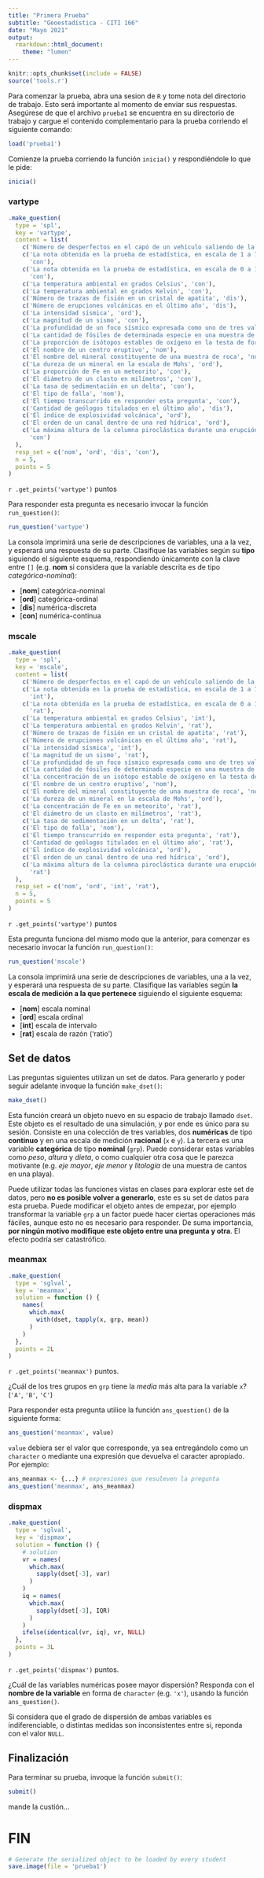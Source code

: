 ```yaml
---
title: "Primera Prueba"
subtitle: "Geoestadística - CITI 166"
date: "Mayo 2021"
output: 
  rmarkdown::html_document:
    theme: "lumen"
---
```


```r
knitr::opts_chunk$set(include = FALSE)
source('tools.r')
```
Para comenzar la prueba, abra una sesion de `R` y tome nota del directorio de
trabajo. Esto será importante al momento de enviar sus respuestas. Asegúrese de
que el archivo `prueba1` se encuentra en su directorio de trabajo y cargue
el contenido complementario para la prueba corriendo el siguiente comando:

```r
load('prueba1')
```

Comienze la prueba corriendo la función `inicia()` y respondiéndole lo que le
pide:

```r
inicia()
```

### vartype 

```r
.make_question(
  type = 'spl',
  key = 'vartype',
  content = list(
    c('Número de desperfectos en el capó de un vehículo saliendo de la fábrica', 'dis'),
    c('La nota obtenida en la prueba de estadística, en escala de 1 a 7',
      'con'),
    c('La nota obtenida en la prueba de estadística, en escala de 0 a 100',
      'con'),
    c('La temperatura ambiental en grados Celsius', 'con'),
    c('La temperatura ambiental en grados Kelvin', 'con'),
    c('Número de trazas de fisión en un cristal de apatita', 'dis'),
    c('Número de erupciones volcánicas en el último año', 'dis'),
    c('La intensidad sísmica', 'ord'),
    c('La magnitud de un sismo', 'con'),
    c('La profundidad de un foco sísmico expresada como uno de tres valores: "somera", "media", "profunda"', 'ord'),
    c('La cantidad de fósiles de determinada especie en una muestra de sedimento', 'dis'),
    c('La proporción de isótopos estables de oxígeno en la testa de foraminíferos', 'con'),
    c('El nombre de un centro eruptivo', 'nom'),
    c('El nombre del mineral constituyente de una muestra de roca', 'nom'),
    c('La dureza de un mineral en la escala de Mohs', 'ord'),
    c('La proporción de Fe en un meteorito', 'con'),
    c('El diámetro de un clasto en milímetros', 'con'),
    c('La tasa de sedimentación en un delta', 'con'),
    c('El tipo de falla', 'nom'),
    c('El tiempo transcurrido en responder esta pregunta', 'con'),
    c('Cantidad de geólogos titulados en el último año', 'dis'),
    c('El índice de explosividad volcánica', 'ord'),
    c('El orden de un canal dentro de una red hídrica', 'ord'),
    c('La máxima altura de la columna piroclástica durante una erupción',
      'con')
  ),
  resp_set = c('nom', 'ord', 'dis', 'con'),
  n = 5,
  points = 5
)
```
`r .get_points('vartype')` puntos

Para responder esta pregunta es necesario invocar la función `run_question()`:

```r
run_question('vartype')
```
La consola imprimirá una serie de descripciones de variables, una a la vez, y
esperará una respuesta de su parte. Clasifique las variables según su **tipo**
siguiendo el siguiente esquema, respondiendo únicamente con la clave entre `[]`
(e.g. **nom** si considera que la variable descrita es de tipo
*categórica-nominal*):

-  [**nom**] categórica-nominal
-  [**ord**] categórica-ordinal
-  [**dis**] numérica-discreta
-  [**con**] numérica-continua

### mscale

```r
.make_question(
  type = 'spl',
  key = 'mscale',
  content = list(
    c('Número de desperfectos en el capó de un vehículo saliendo de la fábrica', 'rat'),
    c('La nota obtenida en la prueba de estadística, en escala de 1 a 7',
      'int'),
    c('La nota obtenida en la prueba de estadística, en escala de 0 a 100',
      'rat'),
    c('La temperatura ambiental en grados Celsius', 'int'),
    c('La temperatura ambiental en grados Kelvin', 'rat'),
    c('Número de trazas de fisión en un cristal de apatita', 'rat'),
    c('Número de erupciones volcánicas en el último año', 'rat'),
    c('La intensidad sísmica', 'int'),
    c('La magnitud de un sismo', 'rat'),
    c('La profundidad de un foco sísmico expresada como uno de tres valores: "somera", "media", "profunda"', 'ord'),
    c('La cantidad de fósiles de determinada especie en una muestra de sedimento', 'rat'),
    c('La concentración de un isótopo estable de oxígeno en la testa de foraminíferos', 'rat'),
    c('El nombre de un centro eruptivo', 'nom'),
    c('El nombre del mineral constituyente de una muestra de roca', 'nom'),
    c('La dureza de un mineral en la escala de Mohs', 'ord'),
    c('La concentración de Fe en un meteorito', 'rat'),
    c('El diámetro de un clasto en milímetros', 'rat'),
    c('La tasa de sedimentación en un delta', 'rat'),
    c('El tipo de falla', 'nom'),
    c('El tiempo transcurrido en responder esta pregunta', 'rat'),
    c('Cantidad de geólogos titulados en el último año', 'rat'),
    c('El índice de explosividad volcánica', 'ord'),
    c('El orden de un canal dentro de una red hídrica', 'ord'),
    c('La máxima altura de la columna piroclástica durante una erupción',
      'rat')
  ),
  resp_set = c('nom', 'ord', 'int', 'rat'),
  n = 5,
  points = 5
)
```
`r .get_points('vartype')` puntos

Esta pregunta funciona del mismo modo que la anterior, para comenzar es
necesario invocar la función `run_question()`:

```r
run_question('mscale')
```

La consola imprimirá una serie de descripciones de variables, una a la vez, y
esperará una respuesta de su parte. Clasifique las variables según **la escala
de medición a la que pertenece** siguiendo el siguiente esquema:

-  [**nom**] escala nominal
-  [**ord**] escala ordinal
-  [**int**] escala de intervalo
-  [**rat**] escala de razón ('ratio')

## Set de datos

Las preguntas siguientes utilizan un set de datos. Para generarlo y poder seguir
adelante invoque la función `make_dset()`:

```r
make_dset()
```
Esta función creará un objeto nuevo en su espacio de trabajo llamado `dset`.
Este objeto es el resultado de una simulación, y por ende es único para su
sesión. Consiste en una colección de tres variables, dos **numéricas** de tipo
**continuo** y en una escala de medición **racional** (`x` e `y`). La tercera es una
variable **categórica** de tipo **nominal** (`grp`). Puede considerar estas
variables como *peso*, *altura* y *dieta*, o como cualquier otra cosa que le
parezca motivante (e.g. *eje mayor*, *eje menor* y *litología* de una muestra de
cantos en una playa).

Puede utilizar todas las funciones vistas en clases para explorar este set de
datos, pero **no es posible volver a generarlo**, este es su set de datos para
esta prueba. Puede modificar el objeto antes de empezar, por ejemplo transformar
la variable `grp` a un factor puede hacer ciertas operaciones más fáciles,
aunque esto no es necesario para responder. De suma importancia, **por ningún
motivo modifique este objeto entre una pregunta y otra**. El efecto podría ser
catastrófico.

### meanmax

```r
.make_question(
  type = 'sglval',
  key = 'meanmax',
  solution = function () {
    names(
      which.max(
        with(dset, tapply(x, grp, mean))
      )
    )
  },
  points = 2L
)
```
`r .get_points('meanmax')` puntos.

¿Cuál de los tres grupos en `grp` tiene la *media* más alta para la variable
`x`? (`'A'`, `'B'`, `'C'`)

Para responder esta pregunta utilice la función `ans_question()` de la siguiente
forma:

```r
ans_question('meanmax', value)
```

`value` debiera ser el valor que corresponde, ya sea entregándolo como un
`character` o mediante una expresión que devuelva el caracter apropiado. Por
ejemplo:

```r
ans_meanmax <- {...} # expresiones que resuleven la pregunta
ans_question('meanmax', ans_meanmax)
```

### dispmax

```r
.make_question(
  type = 'sglval',
  key = 'dispmax',
  solution = function () {
    # solution
    vr = names(
      which.max(
        sapply(dset[-3], var)
      )
    )
    iq = names(
      which.max(
        sapply(dset[-3], IQR)
      )
    )
    ifelse(identical(vr, iq), vr, NULL)    
  },
  points = 3L
)
```
`r .get_points('dispmax')` puntos.

¿Cuál de las variables numéricas posee mayor dispersión? Responda con el
**nombre de la variable** en forma de `character` (e.g. `'x'`), usando la
función `ans_question()`.

Si considera que el grado de dispersión de ambas variables es indiferenciable, o
distintas medidas son inconsistentes entre si, reponda con el valor `NULL`.

## Finalización

Para terminar su prueba, invoque la función `submit()`:

```r
submit()
```

mande la custión...

# FIN

```r
# Generate the serialized object to be loaded by every student
save.image(file = 'prueba1')
```
